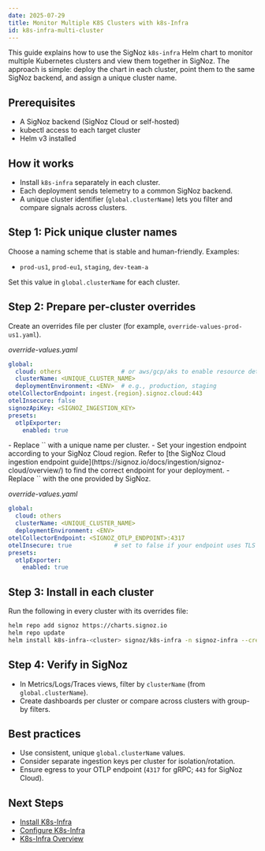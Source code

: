 ```yaml
---
date: 2025-07-29
title: Monitor Multiple K8S Clusters with k8s-Infra
id: k8s-infra-multi-cluster
---
```


This guide explains how to use the SigNoz `k8s-infra` Helm chart to monitor multiple Kubernetes clusters and view them together in SigNoz. The approach is simple: deploy the chart in each cluster, point them to the same SigNoz backend, and assign a unique cluster name.

## Prerequisites

- A SigNoz backend (SigNoz Cloud or self-hosted)
- kubectl access to each target cluster
- Helm v3 installed

## How it works

- Install `k8s-infra` separately in each cluster.  
- Each deployment sends telemetry to a common SigNoz backend.  
- A unique cluster identifier (`global.clusterName`) lets you filter and compare signals across clusters.  

## Step 1: Pick unique cluster names

Choose a naming scheme that is stable and human-friendly. Examples:  
- `prod-us1`, `prod-eu1`, `staging`, `dev-team-a`

Set this value in `global.clusterName` for each cluster.

## Step 2: Prepare per-cluster overrides

Create an overrides file per cluster (for example, `override-values-prod-us1.yaml`).  

<Tabs>
  <TabItem value="cloud" label="SigNoz Cloud" default>

_override-values.yaml_

```yaml
global:
  cloud: others                 # or aws/gcp/aks to enable resource detection
  clusterName: <UNIQUE_CLUSTER_NAME>
  deploymentEnvironment: <ENV>  # e.g., production, staging
otelCollectorEndpoint: ingest.{region}.signoz.cloud:443
otelInsecure: false
signozApiKey: <SIGNOZ_INGESTION_KEY>
presets:
  otlpExporter:
    enabled: true
````

<Admonition>
- Replace `<UNIQUE_CLUSTER_NAME>` with a unique name per cluster.
- Set your ingestion endpoint according to your SigNoz Cloud region. Refer to [the SigNoz Cloud ingestion endpoint guide](https://signoz.io/docs/ingestion/signoz-cloud/overview/) to find the correct endpoint for your deployment.
- Replace `<SIGNOZ_INGESTION_KEY>` with the one provided by SigNoz.
</Admonition>

  </TabItem>
  <TabItem value="selfhosted" label="Self-Hosted SigNoz">

*override-values.yaml*

```yaml
global:
  cloud: others
  clusterName: <UNIQUE_CLUSTER_NAME>
  deploymentEnvironment: <ENV>
otelCollectorEndpoint: <SIGNOZ_OTLP_ENDPOINT>:4317
otelInsecure: true            # set to false if your endpoint uses TLS
presets:
  otlpExporter:
    enabled: true
```

  </TabItem>
</Tabs>

## Step 3: Install in each cluster

Run the following in every cluster with its overrides file:

```bash
helm repo add signoz https://charts.signoz.io
helm repo update
helm install k8s-infra-<cluster> signoz/k8s-infra -n signoz-infra --create-namespace -f override-values-<cluster>.yaml
```

## Step 4: Verify in SigNoz

* In Metrics/Logs/Traces views, filter by `clusterName` (from `global.clusterName`).
* Create dashboards per cluster or compare across clusters with group-by filters.

## Best practices

* Use consistent, unique `global.clusterName` values.
* Consider separate ingestion keys per cluster for isolation/rotation.
* Ensure egress to your OTLP endpoint (`4317` for gRPC; `443` for SigNoz Cloud).

## Next Steps

* [Install K8s-Infra](/docs/collection-agents/k8s/k8s-infra/install-k8s-infra)
* [Configure K8s-Infra](/docs/collection-agents/k8s/k8s-infra/configure-k8s-infra)
* [K8s-Infra Overview](/docs/collection-agents/k8s/k8s-infra/overview)